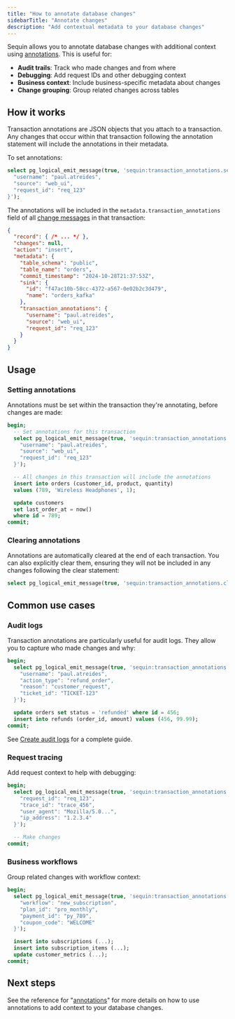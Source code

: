 ```yaml
---
title: "How to annotate database changes"
sidebarTitle: "Annotate changes"
description: "Add contextual metadata to your database changes"
---
```


Sequin allows you to annotate database changes with additional context using [annotations](/reference/annotations). This is useful for:

- **Audit trails**: Track who made changes and from where
- **Debugging**: Add request IDs and other debugging context
- **Business context**: Include business-specific metadata about changes
- **Change grouping**: Group related changes across tables

## How it works

Transaction annotations are JSON objects that you attach to a transaction. Any changes that occur within that transaction following the annotation statement will include the annotations in their metadata.

To set annotations:

```sql
select pg_logical_emit_message(true, 'sequin:transaction_annotations.set', '{ 
  "username": "paul.atreides",
  "source": "web_ui",
  "request_id": "req_123"
}');
```

The annotations will be included in the `metadata.transaction_annotations` field of all [change messages](/reference/messages#change-messages) in that transaction:

```json
{
  "record": { /* ... */ },
  "changes": null,
  "action": "insert",
  "metadata": {
    "table_schema": "public",
    "table_name": "orders",
    "commit_timestamp": "2024-10-28T21:37:53Z",
    "sink": {
      "id": "f47ac10b-58cc-4372-a567-0e02b2c3d479",
      "name": "orders_kafka"
    },
    "transaction_annotations": {
      "username": "paul.atreides",
      "source": "web_ui",
      "request_id": "req_123"
    }
  }
}
```

## Usage

### Setting annotations

Annotations must be set within the transaction they're annotating, before changes are made:

```sql
begin;
  -- Set annotations for this transaction
  select pg_logical_emit_message(true, 'sequin:transaction_annotations.set', '{
    "username": "paul.atreides",
    "source": "web_ui",
    "request_id": "req_123"
  }');

  -- All changes in this transaction will include the annotations
  insert into orders (customer_id, product, quantity) 
  values (789, 'Wireless Headphones', 1);

  update customers 
  set last_order_at = now() 
  where id = 789;
commit;
```

### Clearing annotations

Annotations are automatically cleared at the end of each transaction. You can also explicitly clear them, ensuring they will not be included in any changes following the clear statement:

```sql
select pg_logical_emit_message(true, 'sequin:transaction_annotations.clear', '');
```

## Common use cases

### Audit logs

Transaction annotations are particularly useful for audit logs. They allow you to capture who made changes and why:

```sql
begin;
  select pg_logical_emit_message(true, 'sequin:transaction_annotations.set', '{
    "username": "paul.atreides",
    "action_type": "refund_order",
    "reason": "customer_request",
    "ticket_id": "TICKET-123"
  }');

  update orders set status = 'refunded' where id = 456;
  insert into refunds (order_id, amount) values (456, 99.99);
commit;
```

See [Create audit logs](/how-to/create-audit-logs) for a complete guide.

### Request tracing

Add request context to help with debugging:

```sql
begin;
  select pg_logical_emit_message(true, 'sequin:transaction_annotations.set', '{
    "request_id": "req_123",
    "trace_id": "trace_456",
    "user_agent": "Mozilla/5.0...",
    "ip_address": "1.2.3.4"
  }');

  -- Make changes
commit;
```

### Business workflows

Group related changes with workflow context:

```sql
begin;
  select pg_logical_emit_message(true, 'sequin:transaction_annotations.set', '{
    "workflow": "new_subscription",
    "plan_id": "pro_monthly",
    "payment_id": "py_789",
    "coupon_code": "WELCOME"
  }');

  insert into subscriptions (...);
  insert into subscription_items (...);
  update customer_metrics (...);
commit;
```

## Next steps

See the reference for "[annotations](/reference/annotations)" for more details on how to use annotations to add context to your database changes.